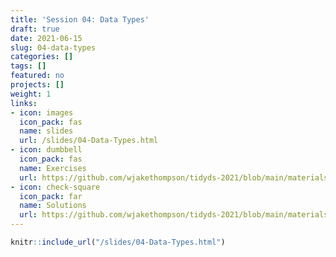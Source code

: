 ```yaml
---
title: 'Session 04: Data Types'
draft: true
date: 2021-06-15
slug: 04-data-types
categories: []
tags: []
featured: no
projects: []
weight: 1
links:
- icon: images
  icon_pack: fas
  name: slides
  url: /slides/04-Data-Types.html
- icon: dumbbell
  icon_pack: fas
  name: Exercises
  url: https://github.com/wjakethompson/tidyds-2021/blob/main/materials/exercises/04-data-types.Rmd
- icon: check-square
  icon_pack: far
  name: Solutions
  url: https://github.com/wjakethompson/tidyds-2021/blob/main/materials/solutions/04-data-types-solutions.Rmd
---
```


```r
knitr::include_url("/slides/04-Data-Types.html")
```
